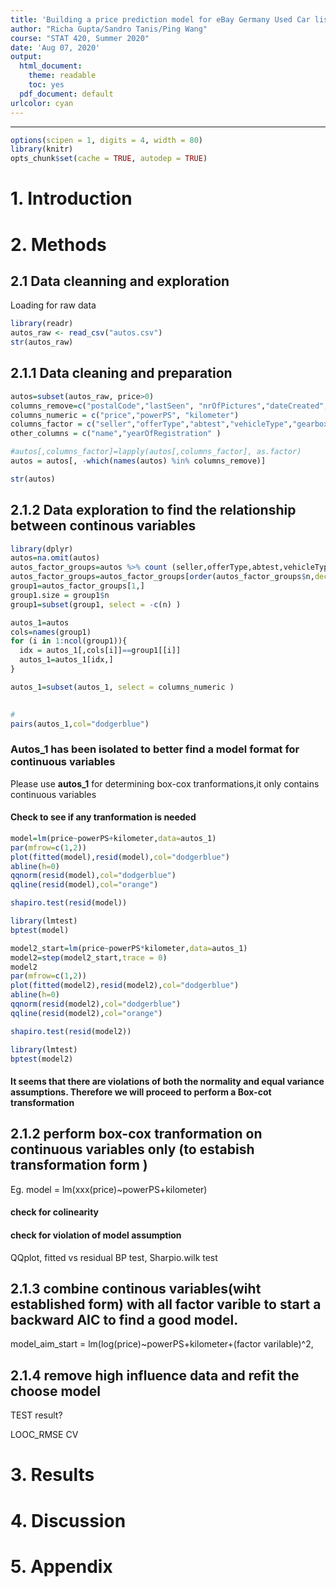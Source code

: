 ```yaml
---
title: 'Building a price prediction model for eBay Germany Used Car listings'
author: "Richa Gupta/Sandro Tanis/Ping Wang"
course: "STAT 420, Summer 2020"
date: 'Aug 07, 2020'
output:
  html_document: 
    theme: readable
    toc: yes  
  pdf_document: default
urlcolor: cyan
---
```


***

```r
options(scipen = 1, digits = 4, width = 80)
library(knitr)
opts_chunk$set(cache = TRUE, autodep = TRUE)
```

# 1. Introduction

# 2. Methods

## 2.1 Data cleanning and exploration

Loading for raw data
```r
library(readr)
autos_raw <- read_csv("autos.csv")
str(autos_raw)
```


## 2.1.1 Data cleaning and preparation

```r
autos=subset(autos_raw, price>0)
columns_remove=c("postalCode","lastSeen", "nrOfPictures","dateCreated","dateCrawled","monthOfRegistration")   
columns_numeric = c("price","powerPS", "kilometer")
columns_factor = c("seller","offerType","abtest","vehicleType","gearbox","model","brand","fuelType","notRepairedDamage" )
other_columns = c("name","yearOfRegistration" ) 

#autos[,columns_factor]=lapply(autos[,columns_factor], as.factor)
autos = autos[, -which(names(autos) %in% columns_remove)]

str(autos)

```

## 2.1.2 Data exploration to find the relationship between continous variables

```r
library(dplyr)
autos=na.omit(autos)
autos_factor_groups=autos %>% count (seller,offerType,abtest,vehicleType,gearbox,model,brand,fuelType,notRepairedDamage)
autos_factor_groups=autos_factor_groups[order(autos_factor_groups$n,decreasing = TRUE),]
group1=autos_factor_groups[1,]
group1.size = group1$n
group1=subset(group1, select = -c(n) )

autos_1=autos
cols=names(group1)
for (i in 1:ncol(group1)){
  idx = autos_1[,cols[i]]==group1[[i]]
  autos_1=autos_1[idx,]
}

autos_1=subset(autos_1, select = columns_numeric )
  

#
pairs(autos_1,col="dodgerblue")
```

### Autos_1 has been isolated to better find a model format for continuous variables

Please use **autos_1** for determining box-cox tranformations,it only contains continuous variables 

#### Check to see if any tranformation is needed 
```r
model=lm(price~powerPS+kilometer,data=autos_1)
par(mfrow=c(1,2))
plot(fitted(model),resid(model),col="dodgerblue")
abline(h=0)
qqnorm(resid(model),col="dodgerblue")
qqline(resid(model),col="orange")

shapiro.test(resid(model))

library(lmtest)
bptest(model)
```

```r
model2_start=lm(price~powerPS*kilometer,data=autos_1)
model2=step(model2_start,trace = 0)
model2
par(mfrow=c(1,2))
plot(fitted(model2),resid(model2),col="dodgerblue")
abline(h=0)
qqnorm(resid(model2),col="dodgerblue")
qqline(resid(model2),col="orange")

shapiro.test(resid(model2))

library(lmtest)
bptest(model2)
```


#### It seems that there are violations of both the normality and equal variance assumptions. Therefore we will proceed to perform a Box-cot transformation

## 2.1.2 perform box-cox tranformation on continuous variables only (to estabish transformation form )
 Eg. model = lm(xxx(price)~powerPS+kilometer)





#### check for colinearity

#### check for violation of model assumption
  QQplot, fitted vs residual
  BP test, Sharpio.wilk test

## 2.1.3 combine continous variables(wiht established form) with all factor varible to start a backward AIC to find a good model.
  model_aim_start = lm(log(price)~powerPS+kilometer+(factor varilable)^2,

##  2.1.4 remove high influence data and refit the choose model


TEST result?

LOOC_RMSE
CV 




















# 3. Results

# 4. Discussion

# 5. Appendix




